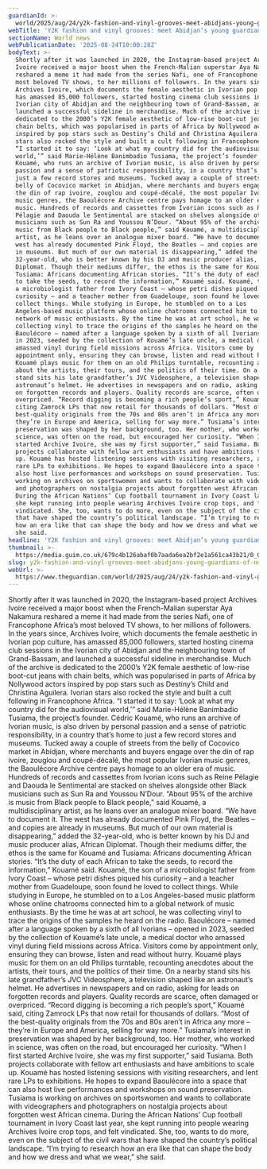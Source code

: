 ```yaml
---
guardianId: >-
  world/2025/aug/24/y2k-fashion-and-vinyl-grooves-meet-abidjans-young-guardians-of-nostalgia
webTitle: 'Y2K fashion and vinyl grooves: meet Abidjan’s young guardians of nostalgia'
sectionName: World news
webPublicationDate: '2025-08-24T10:00:28Z'
bodyText: >-
  Shortly after it was launched in 2020, the Instagram-based project Archives
  Ivoire received a major boost when the French-Malian superstar Aya Nakamura
  reshared a meme it had made from the series Nafi, one of Francophone Africa’s
  most beloved TV shows, to her millions of followers. In the years since,
  Archives Ivoire, which documents the female aesthetic in Ivorian pop culture,
  has amassed 85,000 followers, started hosting cinema club sessions in the
  Ivorian city of Abidjan and the neighbouring town of Grand-Bassam, and
  launched a successful sideline in merchandise. Much of the archive is
  dedicated to the 2000’s Y2K female aesthetic of low-rise boot-cut jeans with
  chain belts, which was popularised in parts of Africa by Nollywood actors
  inspired by pop stars such as Destiny’s Child and Christina Aguilera. Ivorian
  stars also rocked the style and built a cult following in Francophone Africa.
  “I started it to say: ‘Look at what my country did for the audiovisual
  world,’” said Marie-Hélène Banimbadio Tusiama, the project’s founder. Cédric
  Kouamé, who runs an archive of Ivorian music, is also driven by personal
  passion and a sense of patriotic responsibility, in a country that’s home to
  just a few record stores and museums. Tucked away a couple of streets from the
  belly of Cocovico market in Abidjan, where merchants and buyers engage over
  the din of rap ivoire, zouglou and coupé-décalé, the most popular Ivorian
  music genres, the Baoulécore Archive centre pays homage to an older era of
  music. Hundreds of records and cassettes from Ivorian icons such as Reine
  Pélagie and Daouda le Sentimental are stacked on shelves alongside other Black
  musicians such as Sun Ra and Youssou N’Dour. “About 95% of the archive is
  music from Black people to Black people,” said Kouamé, a multidisciplinary
  artist, as he leans over an analogue mixer board. “We have to document it. The
  west has already documented Pink Floyd, the Beatles – and copies are already
  in museums. But much of our own material is disappearing,” added the
  32-year-old, who is better known by his DJ and music producer alias, African
  Diplomat. Though their mediums differ, the ethos is the same for Kouamé and
  Tusiama: Africans documenting African stories. “It’s the duty of each African
  to take the seeds, to record the information,” Kouamé said. Kouamé, the son of
  a microbiologist father from Ivory Coast – whose petri dishes piqued his
  curiosity – and a teacher mother from Guadeloupe, soon found he loved to
  collect things. While studying in Europe, he stumbled on to a Los
  Angeles-based music platform whose online chatrooms connected him to a global
  network of music enthusiasts. By the time he was at art school, he was
  collecting vinyl to trace the origins of the samples he heard on the radio.
  Baoulécore – named after a language spoken by a sixth of all Ivorians – opened
  in 2023, seeded by the collection of Kouamé’s late uncle, a medical doctor who
  amassed vinyl during field missions across Africa. Visitors come by
  appointment only, ensuring they can browse, listen and read without hurry.
  Kouamé plays music for them on an old Philips turntable, recounting anecdotes
  about the artists, their tours, and the politics of their time. On a nearby
  stand sits his late grandfather’s JVC Videosphere, a television shaped like an
  astronaut’s helmet. He advertises in newspapers and on radio, asking for leads
  on forgotten records and players. Quality records are scarce, often damaged or
  overpriced. “Record digging is becoming a rich people’s sport,” Kouamé said,
  citing Zamrock LPs that now retail for thousands of dollars. “Most of the
  best-quality originals from the 70s and 80s aren’t in Africa any more –
  they’re in Europe and America, selling for way more.” Tusiama’s interest in
  preservation was shaped by her background, too. Her mother, who worked in
  science, was often on the road, but encouraged her curiosity. “When I first
  started Archive Ivoire, she was my first supporter,” said Tusiama. Both
  projects collaborate with fellow art enthusiasts and have ambitions to scale
  up. Kouamé has hosted listening sessions with visiting researchers, and lent
  rare LPs to exhibitions. He hopes to expand Baoulécore into a space that can
  also host live performances and workshops on sound preservation. Tusiama is
  working on archives on sportswomen and wants to collaborate with videographers
  and photographers on nostalgia projects about forgotten west African cinema.
  During the African Nations’ Cup football tournament in Ivory Coast last year,
  she kept running into people wearing Archives Ivoire crop tops, and felt
  vindicated. She, too, wants to do more, even on the subject of the civil wars
  that have shaped the country’s political landscape. “I’m trying to research
  how an era like that can shape the body and how we dress and what we wear,”
  she said.
headline: 'Y2K fashion and vinyl grooves: meet Abidjan’s young guardians of nostalgia'
thumbnail: >-
  https://media.guim.co.uk/679c4b126abaf0b7aada6ea2bf2e1a561ca43b21/0_0_5000_4000/500.jpg
slug: y2k-fashion-and-vinyl-grooves-meet-abidjans-young-guardians-of-nostalgia
webUrl: >-
  https://www.theguardian.com/world/2025/aug/24/y2k-fashion-and-vinyl-grooves-meet-abidjans-young-guardians-of-nostalgia
---
```

Shortly after it was launched in 2020, the Instagram-based project Archives Ivoire received a major boost when the French-Malian superstar Aya Nakamura reshared a meme it had made from the series Nafi, one of Francophone Africa’s most beloved TV shows, to her millions of followers. In the years since, Archives Ivoire, which documents the female aesthetic in Ivorian pop culture, has amassed 85,000 followers, started hosting cinema club sessions in the Ivorian city of Abidjan and the neighbouring town of Grand-Bassam, and launched a successful sideline in merchandise. Much of the archive is dedicated to the 2000’s Y2K female aesthetic of low-rise boot-cut jeans with chain belts, which was popularised in parts of Africa by Nollywood actors inspired by pop stars such as Destiny’s Child and Christina Aguilera. Ivorian stars also rocked the style and built a cult following in Francophone Africa. “I started it to say: ‘Look at what my country did for the audiovisual world,’” said Marie-Hélène Banimbadio Tusiama, the project’s founder. Cédric Kouamé, who runs an archive of Ivorian music, is also driven by personal passion and a sense of patriotic responsibility, in a country that’s home to just a few record stores and museums. Tucked away a couple of streets from the belly of Cocovico market in Abidjan, where merchants and buyers engage over the din of rap ivoire, zouglou and coupé-décalé, the most popular Ivorian music genres, the Baoulécore Archive centre pays homage to an older era of music. Hundreds of records and cassettes from Ivorian icons such as Reine Pélagie and Daouda le Sentimental are stacked on shelves alongside other Black musicians such as Sun Ra and Youssou N’Dour. “About 95% of the archive is music from Black people to Black people,” said Kouamé, a multidisciplinary artist, as he leans over an analogue mixer board. “We have to document it. The west has already documented Pink Floyd, the Beatles – and copies are already in museums. But much of our own material is disappearing,” added the 32-year-old, who is better known by his DJ and music producer alias, African Diplomat. Though their mediums differ, the ethos is the same for Kouamé and Tusiama: Africans documenting African stories. “It’s the duty of each African to take the seeds, to record the information,” Kouamé said. Kouamé, the son of a microbiologist father from Ivory Coast – whose petri dishes piqued his curiosity – and a teacher mother from Guadeloupe, soon found he loved to collect things. While studying in Europe, he stumbled on to a Los Angeles-based music platform whose online chatrooms connected him to a global network of music enthusiasts. By the time he was at art school, he was collecting vinyl to trace the origins of the samples he heard on the radio. Baoulécore – named after a language spoken by a sixth of all Ivorians – opened in 2023, seeded by the collection of Kouamé’s late uncle, a medical doctor who amassed vinyl during field missions across Africa. Visitors come by appointment only, ensuring they can browse, listen and read without hurry. Kouamé plays music for them on an old Philips turntable, recounting anecdotes about the artists, their tours, and the politics of their time. On a nearby stand sits his late grandfather’s JVC Videosphere, a television shaped like an astronaut’s helmet. He advertises in newspapers and on radio, asking for leads on forgotten records and players. Quality records are scarce, often damaged or overpriced. “Record digging is becoming a rich people’s sport,” Kouamé said, citing Zamrock LPs that now retail for thousands of dollars. “Most of the best-quality originals from the 70s and 80s aren’t in Africa any more – they’re in Europe and America, selling for way more.” Tusiama’s interest in preservation was shaped by her background, too. Her mother, who worked in science, was often on the road, but encouraged her curiosity. “When I first started Archive Ivoire, she was my first supporter,” said Tusiama. Both projects collaborate with fellow art enthusiasts and have ambitions to scale up. Kouamé has hosted listening sessions with visiting researchers, and lent rare LPs to exhibitions. He hopes to expand Baoulécore into a space that can also host live performances and workshops on sound preservation. Tusiama is working on archives on sportswomen and wants to collaborate with videographers and photographers on nostalgia projects about forgotten west African cinema. During the African Nations’ Cup football tournament in Ivory Coast last year, she kept running into people wearing Archives Ivoire crop tops, and felt vindicated. She, too, wants to do more, even on the subject of the civil wars that have shaped the country’s political landscape. “I’m trying to research how an era like that can shape the body and how we dress and what we wear,” she said.
